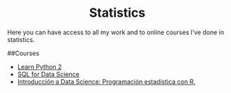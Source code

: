 <H1 align="center"> Statistics </H1>

Here you can have access to all my work and to online courses I've done in statistics.

##Courses

- [Learn Python 2](https://www.codecademy.com/learn/learn-python)
- [SQL for Data Science](https://www.coursera.org/learn/sql-for-data-sciencehttps://www.codecademy.com/learn/learn-python)
- [Introducción a Data Science: Programación estadística con R,](https://www.coursera.org/learn/intro-data-science-programacion-estadistica-r)